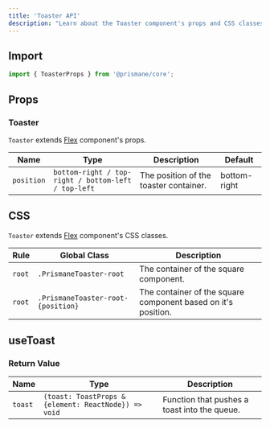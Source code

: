 ---
title: 'Toaster API'
description: "Learn about the Toaster component's props and CSS classes."
---

## Import

```js
import { ToasterProps } from '@prismane/core';
```

## Props

### Toaster

`Toaster` extends [Flex](/docs/components-api/flex-api) component's props.

| Name       | Type                                                | Description                            | Default      |
| ---------- | --------------------------------------------------- | -------------------------------------- | ------------ |
| `position` | `bottom-right / top-right / bottom-left / top-left` | The position of the toaster container. | bottom-right |

## CSS

`Toaster` extends [Flex](/docs/components-api/flex-api) component's CSS classes.

| Rule   | Global Class                       | Description                                                   |
| ------ | ---------------------------------- | ------------------------------------------------------------- |
| `root` | `.PrismaneToaster-root`            | The container of the square component.                        |
| `root` | `.PrismaneToaster-root-{position}` | The container of the square component based on it's position. |

## useToast

### Return Value

| Name    | Type                                                 | Description                                  |
| ------- | ---------------------------------------------------- | -------------------------------------------- |
| `toast` | `(toast: ToastProps & {element: ReactNode}) => void` | Function that pushes a toast into the queue. |
